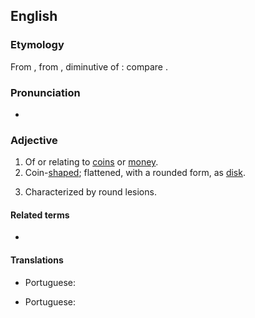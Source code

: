 ==English==

===Etymology===
From {{etyl|la|en}} {{lena}} {{m|la|nummularius}}, from {{m|la|nummulus}}, diminutive of {{m|la|nummus||a coin}}: compare {{cog|fr|nummulaire}}.

===Pronunciation===
* {{IPA|/ˈnʌm.jʊ.lə(ɹ)/|lang=en}}

===Adjective===
{{en-adj}}

# Of or relating to [[coin]]s or [[money]].
# Coin-[[shaped]]; flattened, with a rounded form, as [[disk]].
# {{lb|en|medicine}} Characterized by round lesions.

====Related terms====
* {{l|en|nummary}}

====Translations====
{{trans-see|numismatic}}

{{trans-top|coin-shaped}}
* Portuguese: {{t|pt|numular}}
{{trans-mid}}
{{trans-bottom}}

{{trans-top|characterized by round lesions}}
* Portuguese: {{t|pt|numular}}
{{trans-mid}}
{{trans-bottom}}